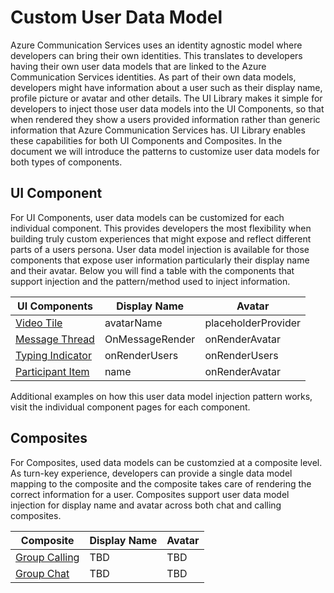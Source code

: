 
<Meta title="Custom User Data Model" />

# Custom User Data Model

Azure Communication Services uses an identity agnostic model where developers can bring their own identities.
This translates to developers having their own user data models that are linked to the Azure Communication Services identities.
As part of their own data models, developers might have information about a user such as their display name, profile picture or avatar and other details.
The UI Library makes it simple for developers to inject those user data models into the UI Components, so that when rendered they show a users provided information rather than generic information that Azure Communication Services has.
UI Library enables these capabilities for both UI Components and Composites. In the document we will introduce the patterns to customize user data models for both types of components.

## UI Component 

For UI Components, user data models can be customized for each individual component.
This provides developers the most flexibility when building truly custom experiences that might expose and reflect different parts of a users persona.
User data model injection is available for those components that expose user information particularly their display name and their avatar.
Below you will find a table with the components that support injection and the pattern/method used to inject information.

| UI Components      | Display Name    | Avatar              |
|--------------------|-----------------|---------------------|
| [Video Tile](/?path=/story/ui-components-video-tile--video-tile)       | avatarName      | placeholderProvider |
| [Message Thread](/?path=/story/ui-components-message-thread--message-thread)   | OnMessageRender | onRenderAvatar      |
| [Typing Indicator](/?path=/story/ui-components-typing-indicator--typing-indicator) | onRenderUsers   | onRenderUsers       |
| [Participant Item](/?path=/story/ui-components-participant-item--participant-item) | name            | onRenderAvatar      |

Additional examples on how this user data model injection pattern works, visit the individual component pages for each component.

## Composites

For Composites, used data models can be customzied at a composite level.
As turn-key experience, developers can provide a single data model mapping to the composite and the composite takes care of rendering the correct information for a user.
Composites support user data model injection for display name and avatar across both chat and calling composites.

| Composite          | Display Name    | Avatar              |
|--------------------|-----------------|---------------------|
| [Group Calling](/?path=/story/composites-group-call--group-call)       | TBD | TBD |
| [Group Chat](/?path=/story/composites-group-chat--group-chat)  | TBD | TBD |
